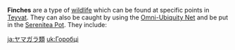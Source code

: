 {{Disambiguation}}
'''Finches''' are a type of [[wildlife]] which can be found at specific points in [[Teyvat]]. They can also be caught by using the [[Omni-Ubiquity Net]] and be put in the [[Serenitea Pot]]. They include:
{{Items by Category List|Finches|type=Wildlife}}

[[ja:ヤマガラ類]]
[[uk:Горобці]]